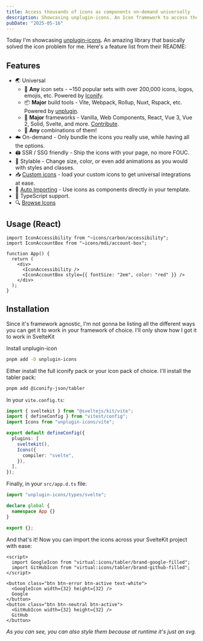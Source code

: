 ```yaml
---
title: Access thousands of icons as components on-demand universally
description: Showcasing unplugin-icons. An Icon framework to access thousands of icons as components on-demand universally
pubDate: "2025-05-16"
---
```


Today I'm showcasing [unplugin-icons](https://github.com/unplugin/unplugin-icons). An amazing library that basically solved the icon problem for me. Here's a feature list from their README:

## Features

- 🌏 Universal
  - 🤹 **Any** icon sets - ~150 popular sets with over 200,000 icons, logos, emojis, etc. Powered by [Iconify](https://github.com/iconify/iconify).
  - 📦 **Major** build tools - Vite, Webpack, Rollup, Nuxt, Rspack, etc. Powered by [unplugin](https://github.com/unjs/unplugin).
  - 🚀 **Major** frameworks - Vanilla, Web Components, React, Vue 3, Vue 2, Solid, Svelte, and more. [Contribute](./src/core/compilers).
  - 🍱 **Any** combinations of them!
- ☁️ On-demand - Only bundle the icons you really use, while having all the options.
- 🖨 SSR / SSG friendly - Ship the icons with your page, no more FOUC.
- 🌈 Stylable - Change size, color, or even add animations as you would with styles and classes.
- 📥 [Custom icons](#custom-icons) - load your custom icons to get universal integrations at ease.
- 📲 [Auto Importing](#auto-importing) - Use icons as components directly in your template.
- 🦾 TypeScript support.
- 🔍 [Browse Icons](https://icones.js.org/)

## Usage (React)

```tsx
import IconAccessibility from "~icons/carbon/accessibility";
import IconAccountBox from "~icons/mdi/account-box";

function App() {
  return (
    <div>
      <IconAccessibility />
      <IconAccountBox style={{ fontSize: "2em", color: "red" }} />
    </div>
  );
}
```

## Installation

Since it's framework agnostic, I'm not gonna be listing all the different ways you can get it to work in your framework of choice. I'll only show how I got it to work in SvelteKit

Install unplugin-icon

```bash
pnpm add -D unplugin-icons
```

Either install the full iconify pack or your icon pack of choice. I'll install the tabler pack:

```bash
pnpm add @iconify-json/tabler
```

In your `vite.config.ts`:

```ts {8-10}
import { sveltekit } from "@sveltejs/kit/vite";
import { defineConfig } from "vitest/config";
import Icons from "unplugin-icons/vite";

export default defineConfig({
  plugins: [
    sveltekit(),
    Icons({
      compiler: "svelte",
    }),
  ],
});
```

Finally, in your `src/app.d.ts` file:

```ts {1, 7}
import "unplugin-icons/types/svelte";

declare global {
  namespace App {}
}

export {};
```

And that's it! Now you can import the icons across your SvelteKit project with ease:

```svelte {2-3, 7, 11}
<script>
  import GoogleIcon from "virtual:icons/tabler/brand-google-filled";
  import GitHubIcon from "virtual:icons/tabler/brand-github-filled";
</script>

<button class="btn btn-error btn-active text-white">
  <GoogleIcon width={32} height={32} />
  Google
</button>
<button class="btn btn-neutral btn-active">
  <GitHubIcon width={32} height={32} />
  GitHub
</button>
```

_As you can see, you can also style them because at runtime it's just an svg._
